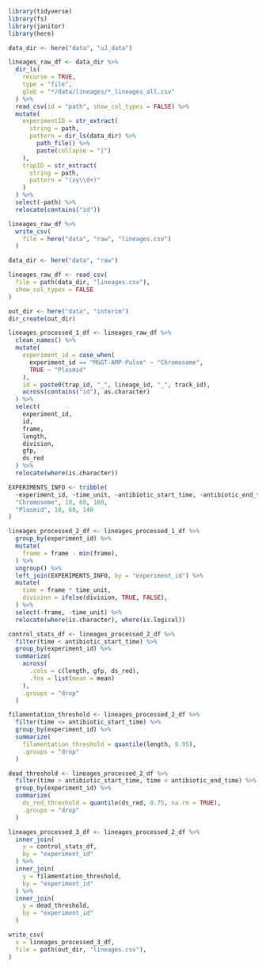 ```r
library(tidyverse)
library(fs)
library(janitor)
library(here)
```

```r
data_dir <- here("data", "uJ_data")

lineages_raw_df <- data_dir %>%
  dir_ls(
    recurse = TRUE,
    type = "file",
    glob = "*/data/lineages/*_lineages_all.csv"
  ) %>%
  read_csv(id = "path", show_col_types = FALSE) %>%
  mutate(
    experimentID = str_extract(
      string = path,
      pattern = dir_ls(data_dir) %>%
        path_file() %>%
        paste(collapse = "|")
    ),
    trapID = str_extract(
      string = path,
      pattern = "(xy\\d+)"
    )
  ) %>% 
  select(-path) %>% 
  relocate(contains("id"))

lineages_raw_df %>% 
  write_csv(
    file = here("data", "raw", "lineages.csv")
  )
```

```r
data_dir <- here("data", "raw")

lineages_raw_df <- read_csv(
  file = path(data_dir, "lineages.csv"),
  show_col_types = FALSE
)
```

```r
out_dir <- here("data", "interim")
dir_create(out_dir)
```

```r
lineages_processed_1_df <- lineages_raw_df %>% 
  clean_names() %>% 
  mutate(
    experiment_id = case_when(
      experiment_id == "MGGT-AMP-Pulse" ~ "Chromosome",
      TRUE ~ "Plasmid"
    ),
    id = paste0(trap_id, "_", lineage_id, "_", track_id),
    across(contains("id"), as.character)
  ) %>% 
  select(
    experiment_id,
    id,
    frame,
    length,
    division,
    gfp,
    ds_red
  ) %>% 
  relocate(where(is.character))
```

```r
EXPERIMENTS_INFO <- tribble(
  ~experiment_id, ~time_unit, ~antibiotic_start_time, ~antibiotic_end_time,
  "Chromosome", 10, 60, 100,
  "Plasmid", 10, 60, 140
)
```

```r
lineages_processed_2_df <- lineages_processed_1_df %>%
  group_by(experiment_id) %>%
  mutate(
    frame = frame - min(frame),
  ) %>%
  ungroup() %>%
  left_join(EXPERIMENTS_INFO, by = "experiment_id") %>%
  mutate(
    time = frame * time_unit,
    division = ifelse(division, TRUE, FALSE),
  ) %>%
  select(-frame, -time_unit) %>%
  relocate(where(is.character), where(is.logical))
```

```r
control_stats_df <- lineages_processed_2_df %>% 
  filter(time < antibiotic_start_time) %>% 
  group_by(experiment_id) %>% 
  summarize(
    across(
      .cols = c(length, gfp, ds_red),
      .fns = list(mean = mean)
    ),
    .groups = "drop"
  )
```

```r
filamentation_threshold <- lineages_processed_2_df %>%
  filter(time <= antibiotic_start_time) %>%
  group_by(experiment_id) %>%
  summarize(
    filamentation_threshold = quantile(length, 0.95),
    .groups = "drop"
  )
```

```r
dead_threshold <- lineages_processed_2_df %>%
  filter(time > antibiotic_start_time, time < antibiotic_end_time) %>%
  group_by(experiment_id) %>%
  summarize(
    ds_red_threshold = quantile(ds_red, 0.75, na.rm = TRUE),
    .groups = "drop"
  )
```

```r
lineages_processed_3_df <- lineages_processed_2_df %>%
  inner_join(
    y = control_stats_df,
    by = "experiment_id"
  ) %>% 
  inner_join(
    y = filamentation_threshold,
    by = "experiment_id"
  ) %>%
  inner_join(
    y = dead_threshold,
    by = "experiment_id"
  )
```

```r
write_csv(
  x = lineages_processed_3_df,
  file = path(out_dir, "lineages.csv"),
)
```
